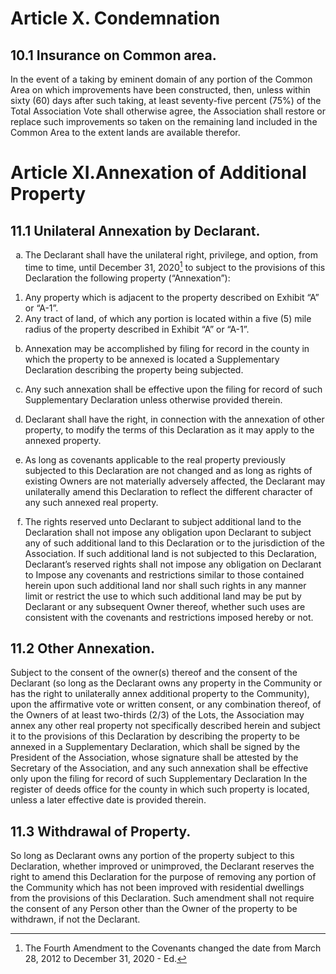 # Article X. Condemnation

## 10.1 Insurance on Common area.
In the event of a taking by eminent domain of any portion of the Common Area on which improvements have been constructed, then, unless within sixty (60) days after such taking, at
least seventy-five percent (75%) of the Total Association Vote shall otherwise agree, the Association shall restore or replace such improvements so taken on the remaining land included in the Common Area to the extent lands are available therefor.

# Article XI.Annexation of Additional Property

## 11.1 Unilateral Annexation by Declarant.
a. The Declarant shall have the unilateral right, privilege, and option, from time to time, until December 31, 2020^[The Fourth Amendment to the Covenants changed the date from March 28, 2012 to December 31, 2020 - Ed.] to subject to the provisions of this Declaration the following property ("Annexation"):
1. Any property which is adjacent to the property described on Exhibit "A" or "A-1".
2. Any tract of land, of which any portion is located within a five (5) mile radius of the
property described in Exhibit "A" or "A-1".

b. Annexation may be accomplished by filing for record in the county in which the property to be annexed is located a Supplementary Declaration describing the property being subjected.

b. Any such annexation shall be effective upon the filing for record of such Supplementary Declaration unless otherwise provided therein.

b. Declarant shall have the right, in connection with the annexation of other property, to modify the terms of this Declaration as it may apply to the annexed property.

b. As long as covenants applicable to the real property previously subjected to this Declaration are not changed and as long as rights of existing Owners are not materially adversely affected, the Declarant may unilaterally amend this Declaration to reflect the different character of any such annexed real property.

b. The rights reserved unto Declarant to subject additional land to the Declaration shall not impose any obligation upon Declarant to subject any of such additional land to this Declaration or to the jurisdiction of the Association. If such additional land is not subjected to this Declaration, Declarant's reserved rights shall not impose any obligation on Declarant to Impose any covenants and restrictions similar to those contained herein upon such additional land nor shall such rights in any manner limit or restrict the use to which such additional land may be put by Declarant or any subsequent Owner thereof, whether such uses are consistent with the covenants and restrictions imposed hereby or not.

## 11.2 Other Annexation.
Subject to the consent of the owner(s) thereof and the consent of the Declarant (so long as the Declarant owns any property in the Community or has the right to unilaterally annex additional property to the Community), upon the affirmative vote or written consent, or any combination thereof, of the Owners of at least two-thirds (2/3) of the Lots, the Association may annex any other real property not specifically described herein and subject it to the provisions of this Declaration by describing the property to be annexed in a Supplementary Declaration, which shall be signed by the President of the Association, whose signature shall be attested by the Secretary of the Association, and any such annexation shall be effective only upon the filing for record of such Supplementary Declaration In the register of deeds office for the county in which such property is located, unless a later effective date is provided therein.

## 11.3 Withdrawal of Property.
So long as Declarant owns any portion of the property subject to this Declaration, whether improved or unimproved, the Declarant reserves the right to amend this Declaration for the  purpose of removing any portion of the Community which has not been improved with residential dwellings from the provisions of this Declaration. Such amendment shall not require the consent of any Person other than the Owner of the property to be withdrawn, if not the Declarant.